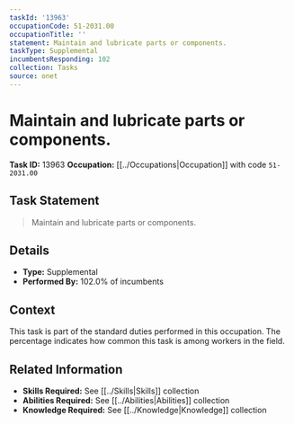 ```yaml
---
taskId: '13963'
occupationCode: 51-2031.00
occupationTitle: ''
statement: Maintain and lubricate parts or components.
taskType: Supplemental
incumbentsResponding: 102
collection: Tasks
source: onet
---
```

# Maintain and lubricate parts or components.

**Task ID:** 13963
**Occupation:** [[../Occupations|Occupation]] with code `51-2031.00`

## Task Statement

> Maintain and lubricate parts or components.

## Details

- **Type:** Supplemental
- **Performed By:** 102.0% of incumbents

## Context

This task is part of the standard duties performed in this occupation. The percentage indicates how common this task is among workers in the field.

## Related Information

- **Skills Required:** See [[../Skills|Skills]] collection
- **Abilities Required:** See [[../Abilities|Abilities]] collection
- **Knowledge Required:** See [[../Knowledge|Knowledge]] collection
